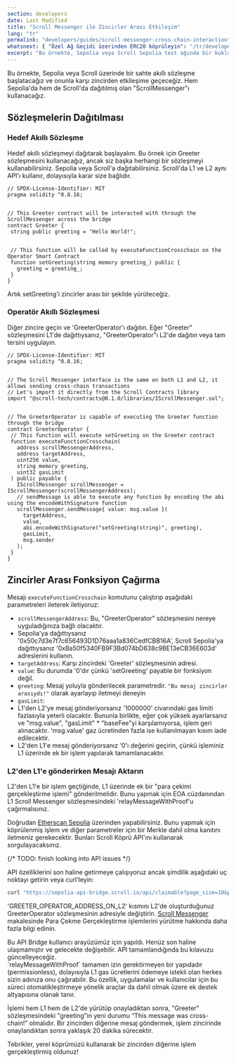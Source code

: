 ```yaml
---
section: developers
date: Last Modified
title: "Scroll Messenger ile Zincirler Arası Etkileşim"
lang: "tr"
permalink: "developers/guides/scroll-messenger-cross-chain-interaction"
whatsnext: { "Özel Ağ Geçidi üzerinden ERC20 köprüleyin": "/tr/developers/guides/bridge-erc20-through-the-custom-gateway" }
excerpt: "Bu örnekte, Sepolia veya Scroll Sepolia test ağında bir kukla akıllı sözleşme oluşturacağız ve onunla karşı zincirden etkileşime geçeceğiz."
---
```





Bu örnekte, Sepolia veya Scroll üzerinde bir sahte akıllı sözleşme başlatacağız ve onunla karşı zincirden etkileşime geçeceğiz. Hem Sepolia'da hem de Scroll'da dağıtılmış olan "ScrollMessenger"ı kullanacağız.


## Sözleşmelerin Dağıtılması


### Hedef Akıllı Sözleşme


Hedef akıllı sözleşmeyi dağıtarak başlayalım. Bu örnek için Greeter sözleşmesini kullanacağız, ancak siz başka herhangi bir sözleşmeyi kullanabilirsiniz. Sepolia veya Scroll'a dağıtabilirsiniz. Scroll'da L1 ve L2 aynı API'ı kullanır, dolayısıyla karar size bağlıdır.


```solidity
// SPDX-License-Identifier: MIT
pragma solidity ^0.8.16;


// This Greeter contract will be interacted with through the ScrollMessenger across the bridge
contract Greeter {
 string public greeting = "Hello World!";


 // This function will be called by executeFunctionCrosschain on the Operator Smart Contract
 function setGreeting(string memory greeting_) public {
   greeting = greeting_;
 }
}
```


Artık setGreeting'i zincirler arası bir şekilde yürüteceğiz.


### Operatör Akıllı Sözleşmesi


Diğer zincire geçin ve 'GreeterOperator'ı dağıtın. Eğer "Greeter" sözleşmesini L1'de dağıttıysanız, "GreeterOperator"ı L2'de dağıtın veya tam tersini uygulayın.


```solidity
// SPDX-License-Identifier: MIT
pragma solidity ^0.8.16;


// The Scroll Messenger interface is the same on both L1 and L2, it allows sending cross-chain transactions
// Let's import it directly from the Scroll Contracts library
import "@scroll-tech/contracts@0.1.0/libraries/IScrollMessenger.sol";


// The GreeterOperator is capable of executing the Greeter function through the bridge
contract GreeterOperator {
 // This function will execute setGreeting on the Greeter contract
 function executeFunctionCrosschain(
   address scrollMessengerAddress,
   address targetAddress,
   uint256 value,
   string memory greeting,
   uint32 gasLimit
 ) public payable {
   IScrollMessenger scrollMessenger = IScrollMessenger(scrollMessengerAddress);
   // sendMessage is able to execute any function by encoding the abi using the encodeWithSignature function
   scrollMessenger.sendMessage{ value: msg.value }(
     targetAddress,
     value,
     abi.encodeWithSignature("setGreeting(string)", greeting),
     gasLimit,
     msg.sender
   );
 }
}
```


## Zincirler Arası Fonksiyon Çağırma


Mesajı `executeFunctionCrosschain` komutunu çalıştırıp aşağıdaki parametreleri ileterek iletiyoruz:


- `scrollMessengerAddress`: Bu, "GreeterOperator" sözleşmesini nereye uyguladığınıza bağlı olacaktır.
 - Sepolia'ya dağıttıysanız '0x50c7d3e7f7c656493D1D76aaa1a836CedfCBB16A', Scroll Sepolia'ya dağıttıysanız '0xBa50f5340FB9F3Bd074bD638c9BE13eCB36E603d' adreslerini kullanın.
- `targetAddress`: Karşı zincirdeki 'Greeter' sözleşmesinin adresi.
- `value`: Bu durumda '0'dır çünkü 'setGreeting' payable bir fonksiyon değil.
- `greeting`: Mesaj yoluyla gönderilecek parametredir. `"Bu mesaj zincirler arasıydı!"` olarak ayarlayıp iletmeyi deneyin
- `gasLimit`:
 - L1'den L2'ye mesaj gönderiyorsanız '1000000' civarındaki gas limiti fazlasıyla yeterli olacaktır. Bununla birlikte, eğer çok yüksek ayarlarsanız ve "msg.value", "gasLimit" * "baseFee"yi karşılamıyorsa, işlem geri alınacaktır. 'msg.value' gaz ücretinden fazla ise kullanılmayan kısım iade edilecektir.
 - L2'den L1'e mesaj gönderiyorsanız '0'ı değerini geçirin, çünkü işleminiz L1 üzerinde ek bir işlem yapılarak tamamlanacaktır.


### L2'den L1'e gönderirken Mesajı Aktarın


L2'den L1'e bir işlem geçtiğinde, L1 üzerinde ek bir "para çekimi gerçekleştirme işlemi" gönderilmelidir. Bunu yapmak için EOA cüzdanından L1 Scroll Messenger sözleşmesindeki 'relayMessageWithProof'u çağırmalısınız.




Doğrudan [Etherscan Sepolia](https://sepolia.etherscan.io/address/0x50c7d3e7f7c656493d1d76aaa1a836cedfcbb16a#writeProxyContract#F3) üzerinden yapabilirsiniz.
Bunu yapmak için köprülenmiş işlem ve diğer parametreler için bir Merkle dahil olma kanıtını iletmeniz gerekecektir. Bunları Scroll Köprü API'ını kullanarak sorgulayacaksınız.


{/* TODO: finish looking into API issues */}


API özelliklerini son haline getirmeye çalışıyoruz ancak şimdilik aşağıdaki uç noktayı getirin veya curl'leyin:


```bash
curl "https://sepolia-api-bridge.scroll.io/api/claimable?page_size=10&page=1&address=GREETER_OPERATOR_ADDRESS_ON_L2"
```


'GREETER_OPERATOR_ADDRESS_ON_L2' kısmını L2'de oluşturduğunuz GreeterOperator sözleşmesinin adresiyle değiştirin. [Scroll Messenger](/tr/developers/l1-and-l2-bridging/the-scroll-messenger) makalesinde Para Çekme Gerçekleştirme işlemlerini yürütme hakkında daha fazla bilgi edinin.


<Aside type="danger" title="Deneysel API">
 Bu API Bridge kullanıcı arayüzümüz için yapıldı. Henüz son haline ulaşmamıştır ve gelecekte değişebilir. API tamamlandığında bu kılavuzu güncelleyeceğiz.
</Aside>


<Aside type="caution" title="L2 → L1 Mesajınızı Herkes Yürütebilir">
 `relayMessageWithProof` tamamen izin gerektirmeyen bir yapıdadır (permissionless), dolayısıyla L1 gas ücretlerini ödemeye istekli olan herkes sizin adınıza onu çağırabilir. Bu özellik, uygulamalar ve kullanıcılar için bu süreci otomatikleştirmeye yönelik araçlar da dahil olmak üzere ek destek altyapısına olanak tanır.
</Aside>


İşlemi hem L1 hem de L2'de yürütüp onayladıktan sonra, "Greeter" sözleşmesindeki "greeting"in yeni durumu “This message was cross-chain!” olmalıdır. Bir zincirden diğerine mesaj göndermek, işlem zincirinde onaylandıktan sonra yaklaşık 20 dakika sürecektir.


Tebrikler, yerel köprümüzü kullanarak bir zincirden diğerine işlem gerçekleştirmiş oldunuz!



